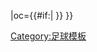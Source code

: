 {{fb team |t=-{zh-hans:凯尔特人;zh-hk:些路迪}- |tan=凯尔特人足球俱乐部 |tc=SCO |abb={{#if:{{{abb|}}}|CEL{{0}}}} |oc={{#if:{{{oc|}}}|{{{oc}}} }} }}<!--
--><noinclude>[[Category:足球模板]]</noinclude>